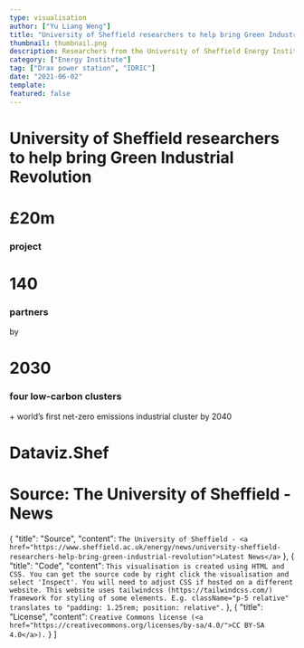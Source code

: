 ```yaml
---
type: visualisation
author: ["Yu Liang Weng"]
title: "University of Sheffield researchers to help bring Green Industrial Revolution"
thumbnail: thumbnail.png
description: Researchers from the University of Sheffield Energy Institute are set to work with the Drax power station to generate hydrogen and sustainable aviation fuels from biomass gasification and carbon capture as part of a £20m UKRI-funded project. 
category: ["Energy Institute"]
tag: ["Drax power station", "IDRIC"]
date: "2021-06-02"
template:
featured: false
---
```



<VisDiv>
  <div 
    id="visualisation"
    style={{backgroundImage: `linear-gradient(45deg, rgba(100,100,100,.7) 5%, rgba(30,30,60,.85) 96%), url(${Bg})`, maxWidth: '550px', maxHeight: '550px', minHeight: '550px', width: '100%', borderRadius: '20px', backgroundSize: 'cover'}}
    className="p-5 relative"
  >
    <h1 className="mt-0 text-2xl md:text-4xl font-extrabold" style={{color: 'transparent', background: 'linear-gradient(315deg, rgba(47,255,43,1) 4%, rgba(0,160,255,1) 96%)', backgroundClip: 'text', WebkitBackgroundClip: 'text', WebkitTextFillColor: 'transparent'}}>University of Sheffield researchers to help bring Green Industrial Revolution</h1>
    <div className="mt-12 md:mt-20 w-full flex space-x-8">
      <div className="text-right">
        <h1 className="my-0 text-3xl md:text-6xl font-bold text-white">£20m</h1>
        <h3 className="mt-0 font-normal text-base text-gray-400">project</h3>
      </div>
      <div className="text-right">
        <h1 className="my-0 text-3xl md:text-6xl font-bold text-white">140</h1>
        <h3 className="mt-0 font-normal text-base text-gray-400">partners</h3>
      </div>
      <div className="text-right relative">
        <span className="text-sm text-gray-400 inline-block text-right absolute top-0 right-0 -mt-4">by</span>
        <h1 className="my-0 text-3xl md:text-6xl font-bold text-green-300">2030</h1>
        <h3 className="mt-0 font-normal text-base text-gray-400">four low-carbon clusters</h3>
      </div>
    </div>
    <div className="mt-4 md:mt-16 text-gray-400 text-center text-xs md:text-base">
      + world’s first net-zero emissions industrial cluster by <span className="text-green-400 text-lg">2040</span>
    </div>
    <h1 className="absolute bottom-0 left-0 m-5 text-gray-500 font-extrabold text-xs">Dataviz.Shef</h1>
    <h1 className="absolute bottom-0 right-0 m-5 text-gray-500 text-xs">Source: The University of Sheffield - News</h1>
  </div>
</VisDiv>


<VisPagination mdx={props.mdx} />
<VisDetail mdx={props.mdx} />

  {
    "title": "Source",
    "content": `The University of Sheffield - <a href="https://www.sheffield.ac.uk/energy/news/university-sheffield-researchers-help-bring-green-industrial-revolution">Latest News</a>`
  },
  {
    "title": "Code",
    "content": `This visualisation is created using HTML and CSS. You can get the source code by right click the visualisation and select 'Inspect'. You will need to adjust CSS if hosted on a different website. This website uses tailwindcss (https://tailwindcss.com/) framework for styling of some elements. E.g. className="p-5 relative" translates to "padding: 1.25rem; position: relative".`
  },
  {
    "title": "License",
    "content": `Creative Commons license (<a href="https://creativecommons.org/licenses/by-sa/4.0/">CC BY-SA 4.0</a>).`
  }
]


<VisDiv>
  <Tab data={data} />
</VisDiv>